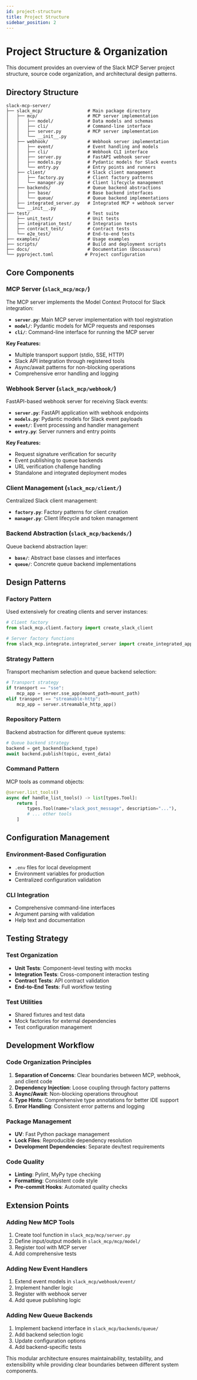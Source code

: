 ```yaml
---
id: project-structure
title: Project Structure
sidebar_position: 2
---
```


# Project Structure & Organization

This document provides an overview of the Slack MCP Server project structure, source code organization, and architectural design patterns.

## Directory Structure

```
slack-mcp-server/
├── slack_mcp/                 # Main package directory
│   ├── mcp/                   # MCP server implementation
│   │   ├── model/             # Data models and schemas
│   │   ├── cli/               # Command-line interface
│   │   ├── server.py          # MCP server implementation
│   │   └── __init__.py
│   ├── webhook/               # Webhook server implementation
│   │   ├── event/             # Event handling and models
│   │   ├── cli/               # Webhook CLI interface
│   │   ├── server.py          # FastAPI webhook server
│   │   ├── models.py          # Pydantic models for Slack events
│   │   └── entry.py           # Entry points and runners
│   ├── client/                # Slack client management
│   │   ├── factory.py         # Client factory patterns
│   │   └── manager.py         # Client lifecycle management
│   ├── backends/              # Queue backend abstractions
│   │   ├── base/              # Base backend interfaces
│   │   └── queue/             # Queue backend implementations
│   ├── integrated_server.py   # Integrated MCP + webhook server
│   └── __init__.py
├── test/                      # Test suite
│   ├── unit_test/             # Unit tests
│   ├── integration_test/      # Integration tests
│   ├── contract_test/         # Contract tests
│   └── e2e_test/              # End-to-end tests
├── examples/                  # Usage examples
├── scripts/                   # Build and deployment scripts
├── docs/                      # Documentation (Docusaurus)
└── pyproject.toml            # Project configuration
```

## Core Components

### **MCP Server (`slack_mcp/mcp/`)**

The MCP server implements the Model Context Protocol for Slack integration:

- **`server.py`**: Main MCP server implementation with tool registration
- **`model/`**: Pydantic models for MCP requests and responses
- **`cli/`**: Command-line interface for running the MCP server

**Key Features:**
- Multiple transport support (stdio, SSE, HTTP)
- Slack API integration through registered tools
- Async/await patterns for non-blocking operations
- Comprehensive error handling and logging

### **Webhook Server (`slack_mcp/webhook/`)**

FastAPI-based webhook server for receiving Slack events:

- **`server.py`**: FastAPI application with webhook endpoints
- **`models.py`**: Pydantic models for Slack event payloads
- **`event/`**: Event processing and handler management
- **`entry.py`**: Server runners and entry points

**Key Features:**
- Request signature verification for security
- Event publishing to queue backends
- URL verification challenge handling
- Standalone and integrated deployment modes

### **Client Management (`slack_mcp/client/`)**

Centralized Slack client management:

- **`factory.py`**: Factory patterns for client creation
- **`manager.py`**: Client lifecycle and token management

### **Backend Abstraction (`slack_mcp/backends/`)**

Queue backend abstraction layer:

- **`base/`**: Abstract base classes and interfaces
- **`queue/`**: Concrete queue backend implementations

## Design Patterns

### **Factory Pattern**
Used extensively for creating clients and server instances:

```python
# Client factory
from slack_mcp.client.factory import create_slack_client

# Server factory functions
from slack_mcp.integrate.integrated_server import create_integrated_app
```

### **Strategy Pattern**
Transport mechanism selection and queue backend selection:

```python
# Transport strategy
if transport == "sse":
    mcp_app = server.sse_app(mount_path=mount_path)
elif transport == "streamable-http":
    mcp_app = server.streamable_http_app()
```

### **Repository Pattern**
Backend abstraction for different queue systems:

```python
# Queue backend strategy
backend = get_backend(backend_type)
await backend.publish(topic, event_data)
```

### **Command Pattern**
MCP tools as command objects:

```python
@server.list_tools()
async def handle_list_tools() -> list[types.Tool]:
    return [
        types.Tool(name="slack_post_message", description="..."),
        # ... other tools
    ]
```

## Configuration Management

### **Environment-Based Configuration**
- `.env` files for local development
- Environment variables for production
- Centralized configuration validation

### **CLI Integration**
- Comprehensive command-line interfaces
- Argument parsing with validation
- Help text and documentation

## Testing Strategy

### **Test Organization**
- **Unit Tests**: Component-level testing with mocks
- **Integration Tests**: Cross-component interaction testing
- **Contract Tests**: API contract validation
- **End-to-End Tests**: Full workflow testing

### **Test Utilities**
- Shared fixtures and test data
- Mock factories for external dependencies
- Test configuration management

## Development Workflow

### **Code Organization Principles**
1. **Separation of Concerns**: Clear boundaries between MCP, webhook, and client code
2. **Dependency Injection**: Loose coupling through factory patterns
3. **Async/Await**: Non-blocking operations throughout
4. **Type Hints**: Comprehensive type annotations for better IDE support
5. **Error Handling**: Consistent error patterns and logging

### **Package Management**
- **UV**: Fast Python package management
- **Lock Files**: Reproducible dependency resolution
- **Development Dependencies**: Separate dev/test requirements

### **Code Quality**
- **Linting**: Pylint, MyPy type checking
- **Formatting**: Consistent code style
- **Pre-commit Hooks**: Automated quality checks

## Extension Points

### **Adding New MCP Tools**
1. Create tool function in `slack_mcp/mcp/server.py`
2. Define input/output models in `slack_mcp/mcp/model/`
3. Register tool with MCP server
4. Add comprehensive tests

### **Adding New Event Handlers**
1. Extend event models in `slack_mcp/webhook/event/`
2. Implement handler logic
3. Register with webhook server
4. Add queue publishing logic

### **Adding New Queue Backends**
1. Implement backend interface in `slack_mcp/backends/queue/`
2. Add backend selection logic
3. Update configuration options
4. Add backend-specific tests

This modular architecture ensures maintainability, testability, and extensibility while providing clear boundaries between different system components.
